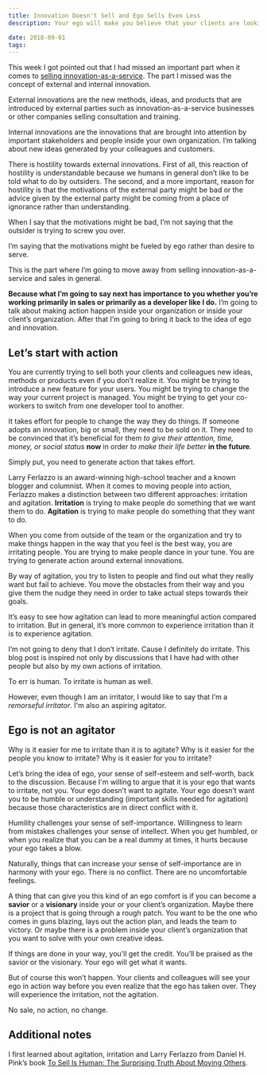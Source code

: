 ```yaml
---
title: Innovation Doesn't Sell and Ego Sells Even Less
description: Your ego will make you believe that your clients are looking for a savior, not a servant

date: 2018-09-01
tags:
---
```


This week I got pointed out that I had missed an important part when it comes to [selling innovation-as-a-service](http://www.flashover.blog/posts/innovation-doesn-t-sell/). The part I missed was the concept of external and internal innovation.

External innovations are the new methods, ideas, and products that are introduced by external parties such as innovation-as-a-service businesses or other companies selling consultation and training.

Internal innovations are the innovations that are brought into attention by important stakeholders and people inside your own organization. I’m talking about new ideas generated by your colleagues and customers.

There is hostility towards external innovations. First of all, this reaction of hostility is understandable because we humans in general don’t like to be told what to do by outsiders. The second, and a more important, reason for hostility is that the motivations of the external party might be bad or the advice given by the external party might be coming from a place of ignorance rather than understanding.

When I say that the motivations might be bad, I’m not saying that the outsider is trying to screw you over.

I’m saying that the motivations might be fueled by ego rather than desire to serve.

This is the part where I’m going to move away from selling innovation-as-a-service and sales in general.

**Because what I’m going to say next has importance to you whether you’re working primarily in sales or primarily as a developer like I do.** I’m going to talk about making action happen inside your organization or inside your client’s organization. After that I’m going to bring it back to the idea of ego and innovation.

## Let’s start with action

You are currently trying to sell both your clients and colleagues new ideas, methods or products even if you don’t realize it. You might be trying to introduce a new feature for your users. You might be trying to change the way your current project is managed. You might be trying to get your co-workers to switch from one developer tool to another.

It takes effort for people to change the way they do things. If someone adopts an innovation, big or small, they need to be sold on it. They need to be convinced that it’s beneficial for them _to give their attention, time, money, or social status_ **now** in order _to make their life better_ **in the future**.

Simply put, you need to generate action that takes effort.

Larry Ferlazzo is an award-winning high-school teacher and a known blogger and columnist. When it comes to moving people into action, Ferlazzo makes a distinction between two different approaches: irritation and agitation. **Irritation** is trying to make people do something that we want them to do. **Agitation** is trying to make people do something that they want to do.

When you come from outside of the team or the organization and try to make things happen in the way that you feel is the best way, you are irritating people. You are trying to make people dance in your tune. You are trying to generate action around external innovations.

By way of agitation, you try to listen to people and find out what they really want but fail to achieve. You move the obstacles from their way and you give them the nudge they need in order to take actual steps towards their goals.

It’s easy to see how agitation can lead to more meaningful action compared to irritation. But in general, it’s more common to experience irritation than it is to experience agitation.

I’m not going to deny that I don’t irritate. Cause I definitely do irritate. This blog post is inspired not only by discussions that I have had with other people but also by my own actions of irritation.

To err is human. To irritate is human as well.

However, even though I am an irritator, I would like to say that I’m a _remorseful irritator_. I'm also an aspiring agitator.

## Ego is not an agitator

Why is it easier for me to irritate than it is to agitate? Why is it easier for the people you know to irritate? Why is it easier for you to irritate?

Let’s bring the idea of ego, your sense of self-esteem and self-worth, back to the discussion. Because I'm willing to argue that it is your ego that wants to irritate, not you. Your ego doesn’t want to agitate. Your ego doesn’t want you to be humble or understanding (important skills needed for agitation) because those characteristics are in direct conflict with it.

Humility challenges your sense of self-importance. Willingness to learn from mistakes challenges your sense of intellect. When you get humbled, or when you realize that you can be a real dummy at times, it hurts because your ego takes a blow.

Naturally, things that can increase your sense of self-importance are in harmony with your ego. There is no conflict. There are no uncomfortable feelings.

A thing that can give you this kind of an ego comfort is if you can become a **savior** or a **visionary** inside your or your client’s organization. Maybe there is a project that is going through a rough patch. You want to be the one who comes in guns blazing, lays out the action plan, and leads the team to victory. Or maybe there is a problem inside your client’s organization that you want to solve with your own creative ideas.

If things are done in your way, you'll get the credit. You’ll be praised as the savior or the visionary. Your ego will get what it wants.

But of course this won’t happen. Your clients and colleagues will see your ego in action way before you even realize that the ego has taken over. They will experience the irritation, not the agitation.

No sale, no action, no change.

## Additional notes

I first learned about agitation, irritation and Larry Ferlazzo from Daniel H. Pink’s book [To Sell Is Human: The Surprising Truth About Moving Others](https://www.amazon.com/Sell-Human-Surprising-Moving-Others/dp/1594631905).
